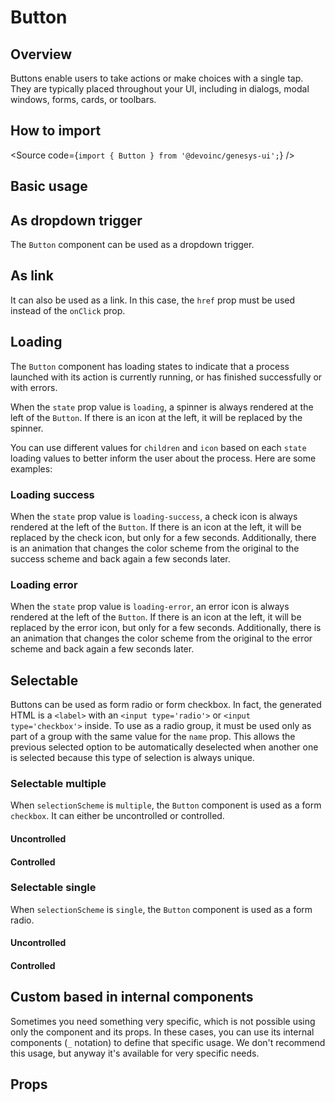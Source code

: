 

<Meta of={Stories} />

# Button

## Overview

Buttons enable users to take actions or make choices with a single tap.
They are typically placed throughout your UI, including in dialogs, modal
windows, forms, cards, or toolbars.

## How to import

<Source code={`import { Button } from '@devoinc/genesys-ui';`} />

## Basic usage

<Canvas of={Stories.Base} />

## As dropdown trigger

The `Button` component can be used as a dropdown trigger.

<Canvas of={Stories.AsDropdown} />

## As link

It can also be used as a link. In this case, the `href` prop must be used
instead of the `onClick` prop.

<Canvas of={Stories.AsLink} />

## Loading

The `Button` component has loading states to indicate that a process launched
with its action is currently running, or has finished successfully or with
errors.

When the `state` prop value is `loading`, a spinner is always rendered at the
left of the `Button`.
If there is an icon at the left, it will be replaced by the spinner.

You can use different values for `children` and `icon` based on each `state`
loading values to better inform the user about the process.
Here are some examples:

<Canvas of={Stories.Loading} />

### Loading success

When the `state` prop value is `loading-success`, a check icon is always
rendered at the left of the `Button`.
If there is an icon at the left, it will be replaced by the check icon, but only
for a few seconds.
Additionally, there is an animation that changes the color scheme from the
original to the success scheme and back again a few seconds later.

<Canvas of={Stories.Success} />

### Loading error

When the `state` prop value is `loading-error`, an error icon is always rendered
at the left of the `Button`. If there is an icon at the left, it will be
replaced by the error icon, but only for a few seconds. Additionally, there is
an animation that changes the color scheme from the original to the error scheme
and back again a few seconds later.

<Canvas of={Stories.Error} />

## Selectable

Buttons can be used as form radio or form checkbox.
In fact, the generated HTML is a `<label>` with an `<input type='radio'>` or
`<input type='checkbox'>` inside.
To use as a radio group, it must be used only as part of a group with the same
value for the `name` prop.
This allows the previous selected option to be automatically deselected when
another one is selected because this type of selection is always unique.

### Selectable multiple

When `selectionScheme` is `multiple`, the `Button` component is used as a form
`checkbox`.
It can either be uncontrolled or controlled.

#### Uncontrolled

<Canvas of={Stories.MultipleUncontrolled} />

#### Controlled

<Canvas of={Stories.MultipleControlled} />

### Selectable single

When `selectionScheme` is `single`, the `Button` component is used as a form
radio.

#### Uncontrolled

<Canvas of={Stories.SingleUncontrolled} />

#### Controlled

<Canvas of={Stories.SingleControlled} />

## Custom based in internal components

Sometimes you need something very specific, which is not possible using only the
component and its props.
In these cases, you can use its internal components (`_` notation) to define
that specific usage.
We don't recommend this usage, but anyway it's available for very specific
needs.

<Canvas of={Stories.Custom} />

## Props

<ArgTypes of={Stories} />
